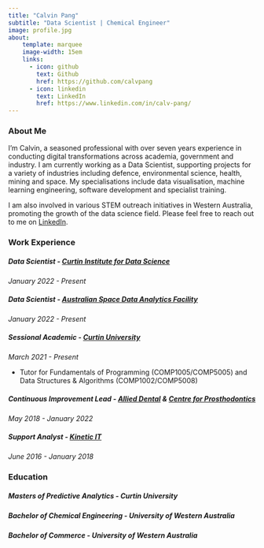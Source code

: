 ```yaml
---
title: "Calvin Pang"
subtitle: "Data Scientist | Chemical Engineer"
image: profile.jpg
about:
    template: marquee
    image-width: 15em
    links:
      - icon: github
        text: Github
        href: https://github.com/calvpang
      - icon: linkedin
        text: LinkedIn
        href: https://www.linkedin.com/in/calv-pang/
---
```

### About Me
I'm Calvin, a seasoned professional with over seven years experience in conducting digital transformations across academia, government and industry. I am currently working as a Data Scientist, supporting projects for a variety of industries including defence, environmental science, health, mining and space. My specialisations include data visualisation, machine learning engineering, software development and specialist training.

I am also involved in various STEM outreach initiatives in Western Australia, promoting the growth of the data science field. Please feel free to reach out to me on [LinkedIn](https://www.linkedin.com/in/calv-pang/).

### Work Experience
##### **Data Scientist** - [Curtin Institute for Data Science](https://datascience.curtin.edu.au/)
*January 2022 - Present*

##### **Data Scientist** - [Australian Space Data Analytics Facility](https://asdaf.space/)
*January 2022 - Present*

##### **Sessional Academic** - [Curtin University](https://www.curtin.edu.au/)
*March 2021 - Present*

- Tutor for Fundamentals of Programming (COMP1005/COMP5005) and Data Structures & Algorithms (COMP1002/COMP5008)

##### **Continuous Improvement Lead** - [Allied Dental](https://www.allieddental.com.au/) & [Centre for Prosthodontics](https://centreforprosthodontics.com.au/)
*May 2018 - January 2022*


##### **Support Analyst** - [Kinetic IT](https://kineticit.com.au/)
*June 2016 - January 2018*


### Education
##### **Masters of Predictive Analytics** - Curtin University

##### **Bachelor of Chemical Engineering** - University of Western Australia

##### **Bachelor of Commerce** - University of Western Australia
